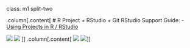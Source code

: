class: m1 split-two

.column[.content[
# R Project + RStudio + Git
RStudio Support Guide:
- [Using Projects in R / RStudio](https://support.rstudio.com/hc/en-us/articles/200526207-Using-Projects)

![](../assets/img/project-1.png)
![](../assets/img/project-2.png)
]]
.column[.content[
![](../assets/img/project-3.png)
![](../assets/img/project-4.png)
]]